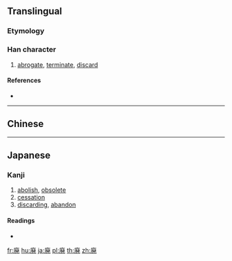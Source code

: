 {{also|廢|废}}
==Translingual==
{{Han simplified forms|廢|廃|废}}

===Etymology===
{{Han simp|廢|f=發|t=発}}

===Han character===
{{Han char|rn=53|rad=广|as=09|sn=12|four=00215|canj=INOP|ids=⿸广発}}

# [[abrogate]], [[terminate]], [[discard]]

====References====
* {{Han ref|kx=0348.361|dkj=09425|dj=0659.240|hdz=20894.121|uh=5EC3|ud=24259}}

----

==Chinese==
{{zh-see|廢|v}}

----

==Japanese==

===Kanji===
{{ja-kanji|grade=c|rs=广09|style=s|kyu=癈}}

# [[abolish]], [[obsolete]]
# [[cessation]]
# [[discarding]], [[abandon]]

====Readings====
* {{ja-readings|on=[[はい]] (hai)|kun=[[すたれる]] (sutareru), [[すたる]] (sutaru)}}

[[fr:廃]]
[[hu:廃]]
[[ja:廃]]
[[pl:廃]]
[[th:廃]]
[[zh:廃]]